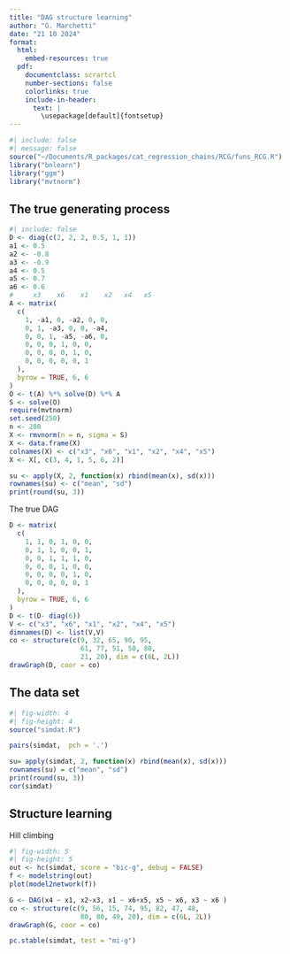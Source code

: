 ```yaml
---
title: "DAG structure learning"
author: "G. Marchetti"
date: "21 10 2024"
format: 
  html:
    embed-resources: true
  pdf:
    documentclass: scrartcl
    number-sections: false
    colorlinks: true
    include-in-header: 
      text: | 
        \usepackage[default]{fontsetup} 
---
```


```{=tex}
\DeclareMathAlphabet{\mathcal}{OMS}{cmsy}{m}{n}
\setmathfont{NewCMMath-Regular.otf}
\newcommand{\ci}{\hspace{0.1em}\perp\hspace{-0.95em}\perp\, }
\renewcommand{\b}[1]{\boldsymbol{#1}}
```
```r
#| include: false
#| message: false
source("~/Documents/R_packages/cat_regression_chains/RCG/funs_RCG.R")
library("bnlearn") 
library("ggm")
library("mvtnorm")
```
## The true generating process
```r
#| include: false
D <- diag(c(2, 2, 2, 0.5, 1, 1))
a1 <- 0.5
a2 <- -0.8
a3 <- -0.9
a4 <- 0.5
a5 <- 0.7
a6 <- 0.6
#     x3    x6    x1    x2   x4   x5
A <- matrix(
  c(
    1, -a1, 0, -a2, 0, 0,
    0, 1, -a3, 0, 0, -a4,
    0, 0, 1, -a5, -a6, 0,
    0, 0, 0, 1, 0, 0,
    0, 0, 0, 0, 1, 0,
    0, 0, 0, 0, 0, 1
  ),
  byrow = TRUE, 6, 6
)
O <- t(A) %*% solve(D) %*% A
S <- solve(O)
require(mvtnorm)
set.seed(250)
n <- 200
X <- rmvnorm(n = n, sigma = S)
X <- data.frame(X)
colnames(X) <- c("x3", "x6", "x1", "x2", "x4", "x5")
X <- X[, c(3, 4, 1, 5, 6, 2)]

su <- apply(X, 2, function(x) rbind(mean(x), sd(x)))
rownames(su) <- c("mean", "sd")
print(round(su, 3))
```
The true DAG

```r
D <- matrix(
  c(
    1, 1, 0, 1, 0, 0,
    0, 1, 1, 0, 0, 1,
    0, 0, 1, 1, 1, 0,
    0, 0, 0, 1, 0, 0,
    0, 0, 0, 0, 1, 0,
    0, 0, 0, 0, 0, 1
  ),
  byrow = TRUE, 6, 6
)
D <- t(D- diag(6))
V <- c("x3", "x6", "x1", "x2", "x4", "x5")
dimnames(D) <- list(V,V)
co <- structure(c(9, 32, 65, 90, 95, 
                  61, 77, 51, 50, 80, 
                  21, 20), dim = c(6L, 2L))
drawGraph(D, coor = co)
```
## The data set
```r
#| fig-width: 4
#| fig-height: 4
source("simdat.R")

pairs(simdat,  pch = '.')
```
```r
su= apply(simdat, 2, function(x) rbind(mean(x), sd(x)))
rownames(su) = c("mean", "sd")
print(round(su, 3))
cor(simdat)
```
## Structure learning 

Hill climbing
```r
#| fig-width: 5
#| fig-height: 5
out <- hc(simdat, score = "bic-g", debug = FALSE)
f <- modelstring(out)
plot(model2network(f))
```
```r
G <- DAG(x4 ~ x1, x2~x3, x1 ~ x6+x5, x5 ~ x6, x3 ~ x6 )
co <- structure(c(9, 56, 15, 74, 95, 82, 47, 48, 
                  80, 80, 49, 20), dim = c(6L, 2L))
drawGraph(G, coor = co)
```

```r
pc.stable(simdat, test = "mi-g")
```